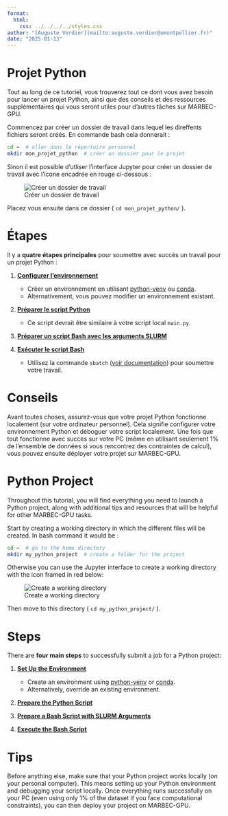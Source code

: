 ```yaml
---
format:
  html:
    css: ../../../../styles.css
author: "[Auguste Verdier](mailto:auguste.verdier@umontpellier.fr)"
date: "2025-01-13"
---
```


::: {.content-visible when-profile="french"}
# Projet Python 

Tout au long de ce tutoriel, vous trouverez tout ce dont vous avez besoin pour lancer un projet Python, ainsi que des conseils et des ressources supplémentaires qui vous seront utiles pour d'autres tâches sur MARBEC-GPU.

Commencez par créer un dossier de travail dans lequel les direffents fichiers seront créés. En commande bash cela donnerait :

```bash
cd ~  # aller dans le répertoire personnel
mkdir mon_projet_python  # créer un dossier pour le projet
```

Sinon il est possible d'utliser l'interface Jupyter pour créer un dossier de travail avec l'icone encadrée en rouge ci-dessous :

![Créer un dossier de travail](../../../../ressources/marbec_gpu/python/images/create_folder.jpg)

Placez vous ensuite dans ce dossier ( ```cd mon_projet_python/``` ).


# Étapes
Il y a **quatre étapes principales** pour soumettre avec succès un travail pour un projet Python :

1. [**Configurer l'environnement**](env_management.qmd) 
   - Créer un environnement en utilisant [python-venv](https://docs.python.org/3/library/venv.html) ou [conda](https://docs.conda.io/projects/conda/en/latest/user-guide/tasks/manage-environments.html).  
   - Alternativement, vous pouvez modifier un environnement existant.

2. [**Préparer le script Python**](python_script.qmd)
   - Ce script devrait être similaire à votre script local `main.py`.

3. [**Préparer un script Bash avec les arguments SLURM**](slurm_sub.qmd) 

4. [**Exécuter le script Bash**](execution.qmd)  
   - Utilisez la commande `sbatch` ([voir documentation](https://slurm.schedmd.com/sbatch.html)) pour soumettre votre travail.


# Conseils

Avant toutes choses, assurez-vous que votre projet Python fonctionne localement (sur votre ordinateur personnel). Cela signifie configurer votre environnement Python et déboguer votre script localement. Une fois que tout fonctionne avec succès sur votre PC (même en utilisant seulement 1% de l'ensemble de données si vous rencontrez des contraintes de calcul), vous pouvez ensuite déployer votre projet sur MARBEC-GPU.

:::

::: {.content-visible when-profile="english"}
# Python Project

Throughout this tutorial, you will find everything you need to launch a Python project, along with additional tips and resources that will be helpful for other MARBEC-GPU tasks. 

Start by creating a working directory in which the different files will be created. In bash command it would be :

```bash
cd ~  # go to the home directory
mkdir my_python_project  # create a folder for the project
```

Otherwise you can use the Jupyter interface to create a working directory with the icon framed in red below:

![Create a working directory](../../../../ressources/marbec_gpu/python/images/create_folder.jpg)

Then move to this directory ( ```cd my_python_project/``` ).


# Steps
There are **four main steps** to successfully submit a job for a Python project:

1. [**Set Up the Environment**](env_management.qmd) 
   - Create an environment using [python-venv](https://docs.python.org/3/library/venv.html) or [conda](https://docs.conda.io/projects/conda/en/latest/user-guide/tasks/manage-environments.html).  
   - Alternatively, override an existing environment.

2. [**Prepare the Python Script**](python_script.qmd)

3. [**Prepare a Bash Script with SLURM Arguments**](slurm_sub.qmd) 

4. [**Execute the Bash Script**](execution.qmd)
   


# Tips

Before anything else, make sure
 that your Python project works locally (on your personal computer). This means setting up your Python environment and debugging your script locally. Once everything runs successfully on your PC (even using only 1% of the dataset if you face computational constraints), you can then deploy your project on MARBEC-GPU.
:::
